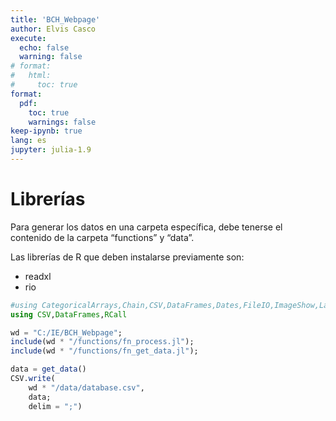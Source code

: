```yaml
---
title: 'BCH_Webpage'
author: Elvis Casco
execute:
  echo: false
  warning: false
# format: 
#   html:
#     toc: true
format: 
  pdf:
    toc: true
    warnings: false
keep-ipynb: true
lang: es
jupyter: julia-1.9
---
```


# Librerías

Para generar los datos en una carpeta específica, debe tenerse el contenido de la carpeta "functions" y "data".

Las librerías de R que deben instalarse previamente son:

- readxl
- rio

```julia
#using CategoricalArrays,Chain,CSV,DataFrames,Dates,FileIO,ImageShow,LaTeXStrings,Metrics,Plots,Plotly,PrettyTables,RCall,Statistics,StatsBase,StatsPlots,StateSpaceModels,XLSX;
using CSV,DataFrames,RCall

wd = "C:/IE/BCH_Webpage";
include(wd * "/functions/fn_process.jl");
include(wd * "/functions/fn_get_data.jl");
```

```julia
data = get_data()
CSV.write(
    wd * "/data/database.csv",
    data;
    delim = ";")
```
